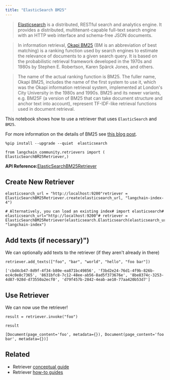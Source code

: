 ```yaml
---
title: "ElasticSearch BM25"
---
```


> [Elasticsearch](https://www.elastic.co/elasticsearch/) is a distributed, RESTful search and analytics engine. It provides a distributed, multitenant-capable full-text search engine with an HTTP web interface and schema-free JSON documents.

> In information retrieval, [Okapi BM25](https://en.wikipedia.org/wiki/Okapi_BM25) (BM is an abbreviation of best matching) is a ranking function used by search engines to estimate the relevance of documents to a given search query. It is based on the probabilistic retrieval framework developed in the 1970s and 1980s by Stephen E. Robertson, Karen Spärck Jones, and others.

> The name of the actual ranking function is BM25. The fuller name, Okapi BM25, includes the name of the first system to use it, which was the Okapi information retrieval system, implemented at London's City University in the 1980s and 1990s. BM25 and its newer variants, e.g. BM25F (a version of BM25 that can take document structure and anchor text into account), represent TF-IDF-like retrieval functions used in document retrieval.

This notebook shows how to use a retriever that uses `ElasticSearch` and `BM25`.

For more information on the details of BM25 see [this blog post](https://www.elastic.co/blog/practical-bm25-part-2-the-bm25-algorithm-and-its-variables).

```
%pip install --upgrade --quiet  elasticsearch
```

```
from langchain_community.retrievers import (    ElasticSearchBM25Retriever,)
```

**API Reference:**[ElasticSearchBM25Retriever](https://python.langchain.com/api_reference/community/retrievers/langchain_community.retrievers.elastic_search_bm25.ElasticSearchBM25Retriever.html)

## Create New Retriever

```
elasticsearch_url = "http://localhost:9200"retriever = ElasticSearchBM25Retriever.create(elasticsearch_url, "langchain-index-4")
```

```
# Alternatively, you can load an existing index# import elasticsearch# elasticsearch_url="http://localhost:9200"# retriever = ElasticSearchBM25Retriever(elasticsearch.Elasticsearch(elasticsearch_url), "langchain-index")
```

## Add texts (if necessary)")

We can optionally add texts to the retriever (if they aren't already in there)

```
retriever.add_texts(["foo", "bar", "world", "hello", "foo bar"])
```

```
['cbd4cb47-8d9f-4f34-b80e-ea871bc49856', 'f3bd2e24-76d1-4f9b-826b-ec4c0e8c7365', '8631bfc8-7c12-48ee-ab56-8ad5f373676e', '8be8374c-3253-4d87-928d-d73550a2ecf0', 'd79f457b-2842-4eab-ae10-77aa420b53d7']
```

## Use Retriever

We can now use the retriever!

```
result = retriever.invoke("foo")
```

```
result
```

```
[Document(page_content='foo', metadata={}), Document(page_content='foo bar', metadata={})]
```

## Related

* Retriever [conceptual guide](/src/oss/concepts/retrievers)
* Retriever [how-to guides](/src/oss/how_to/#retrievers)
